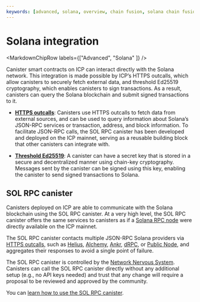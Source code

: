 ```yaml
---
keywords: [advanced, solana, overview, chain fusion, solana chain fusion, sol rpc, sol rpc canister, rpc canister]
---
```



# Solana integration

<MarkdownChipRow labels={["Advanced", "Solana" ]} />

Canister smart contracts on ICP can interact directly with the Solana network. This integration is made possible by ICP’s HTTPS outcalls, which allow canisters to securely fetch external data, and threshold Ed25519 cryptography, which enables canisters to sign transactions. As a result, canisters can query the Solana blockchain and submit signed transactions to it.

- **[HTTPS outcalls](https://internetcomputer.org/https-outcalls)**: Canisters use HTTPS outcalls to fetch data from external sources, and can be used to query information about Solana’s JSON-RPC services or transaction, address, and block information. To facilitate JSON-RPC calls, the SOL RPC canister has been developed and deployed on the ICP mainnet, serving as a reusable building block that other canisters can integrate with.

- **[Threshold Ed25519](/docs/building-apps/network-features/signatures/t-schnorr)**: A canister can have a secret key that is stored in a secure and decentralized manner using chain-key cryptography. Messages sent by the canister can be signed using this key, enabling the canister to send signed transactions to Solana.

## SOL RPC canister

Canisters deployed on ICP are able to communicate with the Solana blockchain using the SOL RPC canister.
At a very high level, the SOL RPC canister offers the same services to canisters as if a [Solana RPC node](https://solana.com/de/docs/rpc/http) were directly available on the ICP mainnet.

The SOL RPC canister contacts multiple JSON-RPC Solana providers via [HTTPS outcalls](https://internetcomputer.org/https-outcalls), such as [Helius](https://www.helius.dev/), [Alchemy](https://www.alchemy.com/), [Ankr](https://www.ankr.com/), [dRPC](https://drpc.org/), or [Public Node](https://www.publicnode.com/), and aggregates their responses to avoid a single point of failure.

The SOL RPC canister is controlled by the [Network Nervous System](https://internetcomputer.org/nns). Canisters can call the SOL RPC canister directly without any additional setup (e.g., no API keys needed) and trust that any change will require a proposal to be reviewed and approved by the community.

You can [learn how to use the SOL RPC canister](https://github.com/dfinity/sol-rpc-canister/blob/main/README.md).
